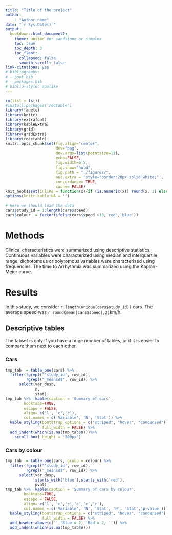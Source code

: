 ```yaml
--- 
title: "Title of the project"
author: 
    - "Author name"
date: "`r Sys.Date()`"
output:
  bookdown::html_document2:
    theme: united #or sandstone or simplex
    toc: true
    toc_depth: 3
    toc_float:
      collapsed: false
      smooth_scroll: false
link-citations: yes
# bibliography:
# - book.bib
# - packages.bib
# biblio-style: apalike
---
```



```r
rm(list = ls())
#install.packages('rectable')
library(fanetc)
library(knitr)
library(extrafont)
library(kableExtra)
library(grid)
library(gridExtra)
library(reactable)
knitr::opts_chunk$set(fig.align="center", 
                      dev="png", 
                      dev.args=list(pointsize=11), 
                      echo=FALSE, 
                      fig.width=6.5, 
                      fig.show="hold", 
                      fig.path = "./figures/",
                      out.extra = 'style="border:20px solid white;"',
                      concordance= TRUE,
                      cache= FALSE)
knit_hooks$set(inline = function(x){if (is.numeric(x)) round(x, 3) else x})
options(knitr.kable.NA = '')

```


```r
# Here we should load the data
cars$study_id = 1:length(cars$speed)
cars$colour  = factor(ifelse(cars$speed >10,'red','blue'))
```



# Methods {#methods}


Clinical characteristics were summarized using descriptive statistics. Continuous variables were characterized using median and interquartile range; dichotomous or polytomous variables were characterized using frequencies. The time to Arrhythmia was summarized using the Kaplan-Meier curve. 


# Results {#results} 

In this study, we consider  `r length(unique(cars$study_id))` cars. The average speed was `r round(mean(cars$speed),2)`km/h. 



## Descriptive tables {.tabset}

The tabset is only if you have a huge number of tables, or if it is easier to compare them next to each other.

### Cars  {-}

```r
tmp_tab  = table_one(cars) %>% 
  filter(!grepl("^study_id", row_id),
         !grepl("_meansd$", row_id)) %>% 
      select(var_desp,
             n,
             stat)
tmp_tab %>%  kable(caption = 'Summary of cars',
        booktabs=TRUE, 
        escape = FALSE,
        align= c('l', 'c','c'),
        col.names = c('Variable', 'N', 'Stat')) %>% 
  kable_styling(bootstrap_options = c("striped", "hover", "condensed"), 
                full_width = FALSE) %>%
  add_indent(which(is.na(tmp_tab$n)))%>%
    scroll_box( height = "500px")

```

### Cars by colour {-}

```r
tmp_tab  = table_one(cars, group = colour) %>% 
  filter(!grepl("^study_id", row_id),
         !grepl("_meansd$", row_id)) %>% 
      select(var_desp,
             starts_with('blue'),starts_with('red'),
             pval)
tmp_tab %>%  kable(caption = 'Summary of cars by colour',
        booktabs=TRUE, 
        escape = FALSE,
        align= c('l', 'c','c','c','c','r'),
        col.names = c('Variable', 'N', 'Stat', 'N', 'Stat','p-value')) %>% 
  kable_styling(bootstrap_options = c("striped", "hover", "condensed"), 
                full_width = FALSE) %>%
  add_header_above(c('','Blue'= 2, 'Red'= 2, '')) %>%
  add_indent(which(is.na(tmp_tab$n)))

```

